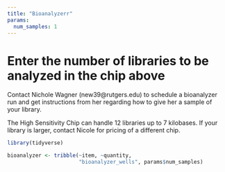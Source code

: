 ```yaml
---
title: "Bioanalyzerr"
params:
  num_samples: 1
---
```

# Enter the number of libraries to be analyzed in the chip above
Contact Nichole Wagner (new39@rutgers.edu) to schedule a bioanalyzer run and get instructions from her regarding how to give her a sample of your library.

The High Sensitivity Chip can handle 12 libraries up to 7 kilobases.  If your library is larger, contact Nicole for pricing of a different chip.

```r
library(tidyverse)
```

```r
bioanalyzer <- tribble(~item, ~quantity,
                       "bioanalyzer_wells", params$num_samples)
```

